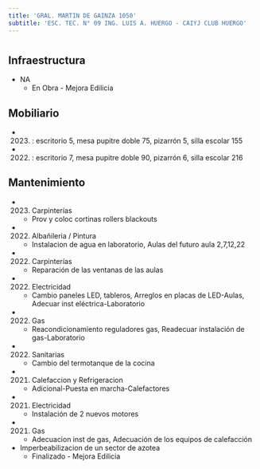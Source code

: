 ```yaml
---
title: 'GRAL. MARTIN DE GAINZA 1050'
subtitle: 'ESC. TEC. N° 09 ING. LUIS A. HUERGO - CAIYJ CLUB HUERGO'
---
```


#
## Infraestructura

* NA 
    + En Obra - Mejora Edilicia 


## Mobiliario

*  (2023) : escritorio 5, mesa pupitre doble 75, pizarrón 5, silla escolar 155 

*  (2022) : escritorio 7, mesa pupitre doble 90, pizarrón 6, silla escolar 216 





## Mantenimiento

*  (2023) Carpinterías 
    + Prov y coloc cortinas rollers blackouts

*  (2022) Albañileria / Pintura 
    + Instalacion de agua en laboratorio, Aulas del futuro aula 2,7,12,22

*  (2022) Carpinterías 
    + Reparación de las ventanas de las aulas

*  (2022) Electricidad 
    + Cambio paneles LED, tableros, Arreglos en placas de LED-Aulas, Adecuar inst eléctrica-Laboratorio

*  (2022) Gas 
    + Reacondicionamiento reguladores gas, Readecuar instalación de gas-Laboratorio

*  (2022) Sanitarias 
    + Cambio del termotanque de la cocina

*  (2021) Calefaccion y Refrigeracion 
    + Adicional-Puesta en marcha-Calefactores

*  (2021) Electricidad 
    + Instalación de 2 nuevos motores

*  (2021) Gas 
    + Adecuacion inst de gas, Adecuación de los equipos de calefacción





* Imperbeabilizacion de un sector de azotea 
    + Finalizado - Mejora Edilicia 




